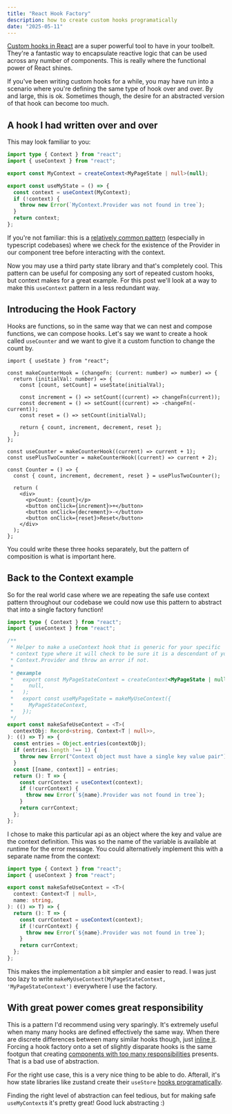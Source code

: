 ```yaml
---
title: "React Hook Factory"
description: how to create custom hooks programatically
date: "2025-05-11"
---
```


[Custom hooks in React](https://react.dev/learn/reusing-logic-with-custom-hooks) are a super powerful tool to have in your toolbelt. They're a fantastic way to encapsulate reactive logic that can be used across any number of components. This is really where the functional power of React shines.

If you've been writing custom hooks for a while, you may have run into a scenario where you're defining the same type of hook over and over. By and large, this is ok. Sometimes though, the desire for an abstracted version of that hook can become too much.

## A hook I had written over and over

This may look familiar to you:

```ts
import type { Context } from "react";
import { useContext } from "react";

export const MyContext = createContext<MyPageState | null>(null);

export const useMyState = () => {
  const context = useContext(MyContext);
  if (!context) {
    throw new Error(`MyContext.Provider was not found in tree`);
  }
  return context;
};
```

If you're not familiar: this is a [relatively common pattern](https://kentcdodds.com/blog/how-to-use-react-context-effectively#the-custom-consumer-hook) (especially in typescript codebases) where we check for the existence of the Provider in our component tree before interacting with the context.

Now you may use a third party state library and that's completely cool. This pattern can be useful for composing any sort of repeated custom hooks, but context makes for a great example. For this post we'll look at a way to make this `useContext` pattern in a less redundant way.

## Introducing the Hook Factory

Hooks are functions, so in the same way that we can nest and compose functions, we can compose hooks. Let's say we want to create a hook called `useCounter` and we want to give it a custom function to change the count by.

```tsx
import { useState } from "react";

const makeCounterHook = (changeFn: (current: number) => number) => {
  return (initialVal: number) => {
    const [count, setCount] = useState(initialVal);

    const increment = () => setCount((current) => changeFn(current));
    const decrement = () => setCount((current) => -changeFn(-current));
    const reset = () => setCount(initialVal);

    return { count, increment, decrement, reset };
  };
};

const useCounter = makeCounterHook((current) => current + 1);
const usePlusTwoCounter = makeCounterHook((current) => current + 2);

const Counter = () => {
  const { count, increment, decrement, reset } = usePlusTwoCounter();

  return (
    <div>
      <p>Count: {count}</p>
      <button onClick={increment}>+</button>
      <button onClick={decrement}>-</button>
      <button onClick={reset}>Reset</button>
    </div>
  );
};
```

You could write these three hooks separately, but the pattern of composition is what is important here.

## Back to the Context example

So for the real world case where we are repeating the safe use context pattern throughout our codebase we could now use this pattern to abstract that into a single factory function!

```ts
import type { Context } from "react";
import { useContext } from "react";

/**
 * Helper to make a useContext hook that is generic for your specific
 * context type where it will check to be sure it is a descendant of your
 * Context.Provider and throw an error if not.
 *
 * @example
 *   export const MyPageStateContext = createContext<MyPageState | null>(
 *     null,
 *   );
 *   export const useMyPageState = makeMyUseContext({
 *     MyPageStateContext,
 *   });
 */
export const makeSafeUseContext = <T>(
  contextObj: Record<string, Context<T | null>>,
): (() => T) => {
  const entries = Object.entries(contextObj);
  if (entries.length !== 1) {
    throw new Error("Context object must have a single key value pair");
  }
  const [[name, context]] = entries;
  return (): T => {
    const currContext = useContext(context);
    if (!currContext) {
      throw new Error(`${name}.Provider was not found in tree`);
    }
    return currContext;
  };
};
```

I chose to make this particular api as an object where the key and value are the context definition. This was so the name of the variable is available at runtime for the error message. You could alternatively implement this with a separate name from the context:

```ts
import type { Context } from "react";
import { useContext } from "react";

export const makeSafeUseContext = <T>(
  context: Context<T | null>,
  name: string,
): (() => T) => {
  return (): T => {
    const currContext = useContext(context);
    if (!currContext) {
      throw new Error(`${name}.Provider was not found in tree`);
    }
    return currContext;
  };
};
```

This makes the implementation a bit simpler and easier to read. I was just too lazy to write `makeMyUseContext(MyPageStateContext, 'MyPageStateContext')` everywhere I use the factory.

## With great power comes great responsibility

This is a pattern I'd recommend using very sparingly. It's extremely useful when many many hooks are defined effectively the same way. When there are discrete differences between many similar hooks though, just [inline it](https://www.deconstructconf.com/2019/dan-abramov-the-wet-codebase#:~:text=But%20if%20we,also%20change%20it.). Forcing a hook factory onto a set of slightly disparate hooks is the same footgun that creating [components with too many responsibilities](https://dio.la/article/the-everything-bagel-of-components) presents. That is a bad use of abstraction.

For the right use case, this is a very nice thing to be able to do. Afterall, it's how state libraries like zustand create their `useStore` [hooks programatically](https://github.com/pmndrs/zustand/blob/main/src/react.ts#L53-L61).

Finding the right level of abstraction can feel tedious, but for making safe `useMyContext`s it's pretty great! Good luck abstracting :)
